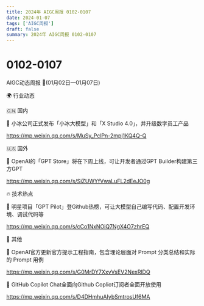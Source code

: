 ```yaml
---
title: 2024年 AIGC周报 0102-0107
date: 2024-01-07
tags: ['AIGC周报']
draft: false
summary: 2024年 AIGC周报 0102-0107
---
```

# 0102-0107



AIGC动态周报 🚀(01月02日—01月07日)

🌍 行业动态

🇨🇳 国内

📰 小冰公司正式发布「小冰大模型」和「X Studio 4.0」，并升级数字员工产品

https://mp.weixin.qq.com/s/MuSy_PclPn-2mpj1KQ4Q-Q

🇺🇸 国外

📰 OpenAI的「GPT Store」将在下周上线，可让开发者通过GPT Builder构建第三方GPT

https://mp.weixin.qq.com/s/SiZUWYfVwaLuFL2dEeJO0g

🔥 技术热点

📝 明星项目「GPT Pilot」登Github热榜，可让大模型自己编写代码、配置开发环境、调试代码等

https://mp.weixin.qq.com/s/cCo1NxNOiQ7NgX4O7zhrEQ

🎉 其他

🚀 OpenAI官方更新官方提示工程指南，包含理论层面对 Prompt 分类总结和实际的 Prompt 用例

https://mp.weixin.qq.com/s/G0MrDY7XxvVsEV2NexRlDQ

🚀 GitHub Copilot Chat全面向Github Copliot订阅者全面开放使用

https://mp.weixin.qq.com/s/D4DHmhuAIybSmtrosUf6MA